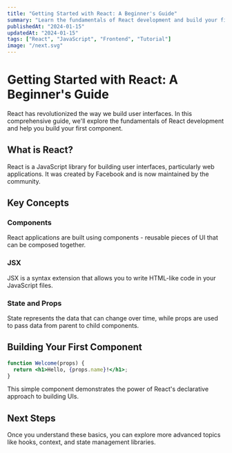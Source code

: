 ```yaml
---
title: "Getting Started with React: A Beginner's Guide"
summary: "Learn the fundamentals of React development and build your first component"
publishedAt: "2024-01-15"
updatedAt: "2024-01-15"
tags: ["React", "JavaScript", "Frontend", "Tutorial"]
image: "/next.svg"
---
```


# Getting Started with React: A Beginner's Guide

React has revolutionized the way we build user interfaces. In this comprehensive guide, we'll explore the fundamentals of React development and help you build your first component.

## What is React?

React is a JavaScript library for building user interfaces, particularly web applications. It was created by Facebook and is now maintained by the community.

## Key Concepts

### Components
React applications are built using components - reusable pieces of UI that can be composed together.

### JSX
JSX is a syntax extension that allows you to write HTML-like code in your JavaScript files.

### State and Props
State represents the data that can change over time, while props are used to pass data from parent to child components.

## Building Your First Component

```jsx
function Welcome(props) {
  return <h1>Hello, {props.name}!</h1>;
}
```

This simple component demonstrates the power of React's declarative approach to building UIs.

## Next Steps

Once you understand these basics, you can explore more advanced topics like hooks, context, and state management libraries.
